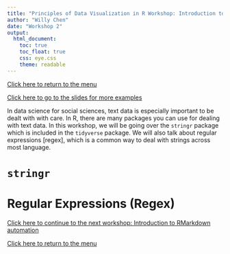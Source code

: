 ```yaml
---
title: "Principles of Data Visualization in R Workshop: Introduction to `ggplot2`"
author: "Willy Chen"
date: "Workshop 2"
output: 
  html_document:
    toc: true
    toc_float: true
    css: eye.css
    theme: readable
---
```

[Click here to return to the menu](https://willythewoo.github.io/WillyTheWoo/workshop/menu.html)

[Click here to go to the slides for more examples](https://willythewoo.github.io/WillyTheWoo/workshop/textdataslides.html)

In data science for social sciences, text data is especially important to be dealt with with care. In R, there are many packages you can use for dealing with text data. In this workshop, we will be going over the `stringr` package which is included in the `tidyverse` package. We will also talk about regular expressions [regex], which is a common way to deal with strings across most language. 


# `stringr`






# Regular Expressions (Regex)



[Click here to continue to the next workshop: Introduction to RMarkdown automation](https://willythewoo.github.io/WillyTheWoo/workshop/rmarkdown.html)

[Click here to return to the menu](https://willythewoo.github.io/WillyTheWoo/workshop/menu.html)